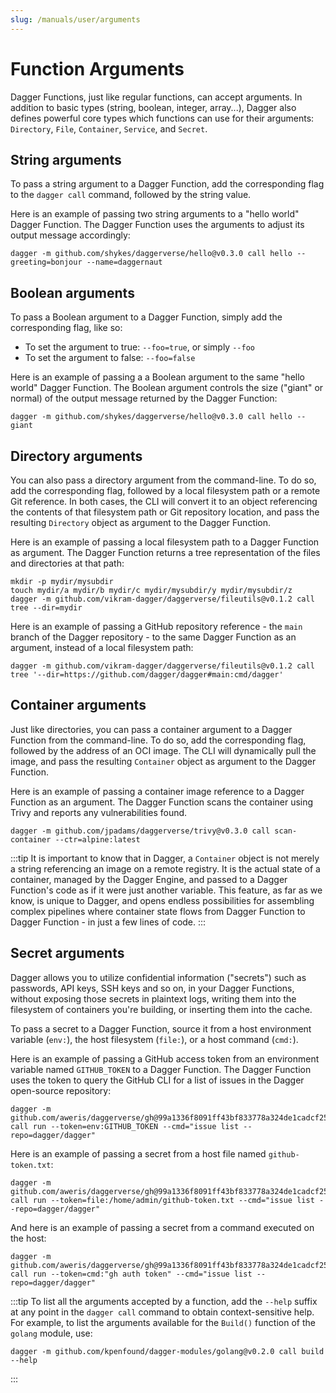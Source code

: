 ```yaml
---
slug: /manuals/user/arguments
---
```


# Function Arguments

Dagger Functions, just like regular functions, can accept arguments. In addition to basic types (string, boolean, integer, array...), Dagger also defines powerful core types which functions can use for their arguments: `Directory`, `File`, `Container`, `Service`, and `Secret`.

## String arguments

To pass a string argument to a Dagger Function, add the corresponding flag to the `dagger call` command, followed by the string value.

Here is an example of passing two string arguments to a "hello world" Dagger Function. The Dagger Function uses the arguments to adjust its output message accordingly:

```shell
dagger -m github.com/shykes/daggerverse/hello@v0.3.0 call hello --greeting=bonjour --name=daggernaut
```

## Boolean arguments

To pass a Boolean argument to a Dagger Function, simply add the corresponding flag, like so:

- To set the argument to true: `--foo=true`, or simply `--foo`
- To set the argument to false: `--foo=false`

Here is an example of passing a a Boolean argument to the same "hello world" Dagger Function. The Boolean argument controls the size ("giant" or normal) of the output message returned by the Dagger Function:

```shell
dagger -m github.com/shykes/daggerverse/hello@v0.3.0 call hello --giant
```

## Directory arguments

You can also pass a directory argument from the command-line. To do so, add the corresponding flag, followed by a local filesystem path or a remote Git reference. In both cases, the CLI will convert it to an object referencing the contents of that filesystem path or Git repository location, and pass the resulting `Directory` object as argument to the Dagger Function.

Here is an example of passing a local filesystem path to a Dagger Function as argument. The Dagger Function returns a tree representation of the files and directories at that path:

```shell
mkdir -p mydir/mysubdir
touch mydir/a mydir/b mydir/c mydir/mysubdir/y mydir/mysubdir/z
dagger -m github.com/vikram-dagger/daggerverse/fileutils@v0.1.2 call tree --dir=mydir
```

Here is an example of passing a GitHub repository reference - the `main` branch of the Dagger repository - to the same Dagger Function as an argument, instead of a local filesystem path:

```shell
dagger -m github.com/vikram-dagger/daggerverse/fileutils@v0.1.2 call tree '--dir=https://github.com/dagger/dagger#main:cmd/dagger'
```

## Container arguments

Just like directories, you can pass a container argument to a Dagger Function from the command-line. To do so, add the corresponding flag, followed by the address of an OCI image. The CLI will dynamically pull the image, and pass the resulting `Container` object as argument to the Dagger Function.

Here is an example of passing a container image reference to a Dagger Function as an argument. The Dagger Function scans the container using Trivy and reports any vulnerabilities found.

```shell
dagger -m github.com/jpadams/daggerverse/trivy@v0.3.0 call scan-container --ctr=alpine:latest
```

:::tip
It is important to know that in Dagger, a `Container` object is not merely a string referencing an image on a remote registry. It is the actual state of a container, managed by the Dagger Engine, and passed to a Dagger Function's code as if it were just another variable. This feature, as far as we know, is unique to Dagger, and opens endless possibilities for assembling complex pipelines where container state flows from Dagger Function to Dagger Function - in just a few lines of code.
:::

## Secret arguments

Dagger allows you to utilize confidential information ("secrets") such as passwords, API keys, SSH keys and so on, in your Dagger Functions, without exposing those secrets in plaintext logs, writing them into the filesystem of containers you're building, or inserting them into the cache.

To pass a secret to a Dagger Function, source it from a host environment variable (`env:`), the host filesystem (`file:`), or a host command (`cmd:`).

Here is an example of passing a GitHub access token from an environment variable named `GITHUB_TOKEN` to a Dagger Function. The Dagger Function uses the token to query the GitHub CLI for a list of issues in the Dagger open-source repository:

```shell
dagger -m github.com/aweris/daggerverse/gh@99a1336f8091ff43bf833778a324de1cadcf25ac call run --token=env:GITHUB_TOKEN --cmd="issue list --repo=dagger/dagger"
```

Here is an example of passing a secret from a host file named `github-token.txt`:

```shell
dagger -m github.com/aweris/daggerverse/gh@99a1336f8091ff43bf833778a324de1cadcf25ac call run --token=file:/home/admin/github-token.txt --cmd="issue list --repo=dagger/dagger"
```

And here is an example of passing a secret from a command executed on the host:

```shell
dagger -m github.com/aweris/daggerverse/gh@99a1336f8091ff43bf833778a324de1cadcf25ac call run --token=cmd:"gh auth token" --cmd="issue list --repo=dagger/dagger"
```

:::tip
To list all the arguments accepted by a function, add the `--help` suffix at any point in the `dagger call` command to obtain context-sensitive help. For example, to list the arguments available for the `Build()` function of the `golang` module, use:

```shell
dagger -m github.com/kpenfound/dagger-modules/golang@v0.2.0 call build --help
```
:::
